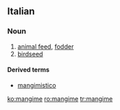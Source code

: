 ==Italian==

===Noun===
{{it-noun|m|mangimi}}

# [[animal feed]], [[fodder]]
# [[birdseed]]

====Derived terms====
* [[mangimistico]]

[[ko:mangime]]
[[ro:mangime]]
[[tr:mangime]]
